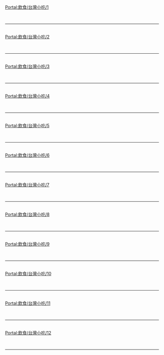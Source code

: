 [[Portal:飲食/台灣小吃/1|Portal:飲食/台灣小吃/1]]<br> {{Portal:飲食/台灣小吃/1}} <div style="clear: both"></div><br/><hr/><br/>
[[Portal:飲食/台灣小吃/2|Portal:飲食/台灣小吃/2]]<br> {{Portal:飲食/台灣小吃/2}} <div style="clear: both"></div><br/><hr/><br/>
[[Portal:飲食/台灣小吃/3|Portal:飲食/台灣小吃/3]]<br> {{Portal:飲食/台灣小吃/3}} <div style="clear: both"></div><br/><hr/><br/>
[[Portal:飲食/台灣小吃/4|Portal:飲食/台灣小吃/4]]<br> {{Portal:飲食/台灣小吃/4}} <div style="clear: both"></div><br/><hr/><br/>
[[Portal:飲食/台灣小吃/5|Portal:飲食/台灣小吃/5]]<br> {{Portal:飲食/台灣小吃/5}} <div style="clear: both"></div><br/><hr/><br/>
[[Portal:飲食/台灣小吃/6|Portal:飲食/台灣小吃/6]]<br> {{Portal:飲食/台灣小吃/6}} <div style="clear: both"></div><br/><hr/><br/>
[[Portal:飲食/台灣小吃/7|Portal:飲食/台灣小吃/7]]<br> {{Portal:飲食/台灣小吃/7}} <div style="clear: both"></div><br/><hr/><br/>
[[Portal:飲食/台灣小吃/8|Portal:飲食/台灣小吃/8]]<br> {{Portal:飲食/台灣小吃/8}} <div style="clear: both"></div><br/><hr/><br/>
[[Portal:飲食/台灣小吃/9|Portal:飲食/台灣小吃/9]]<br> {{Portal:飲食/台灣小吃/9}} <div style="clear: both"></div><br/><hr/><br/>
[[Portal:飲食/台灣小吃/10|Portal:飲食/台灣小吃/10]]<br> {{Portal:飲食/台灣小吃/10}} <div style="clear: both"></div><br/><hr/><br/>
[[Portal:飲食/台灣小吃/11|Portal:飲食/台灣小吃/11]]<br> {{Portal:飲食/台灣小吃/11}} <div style="clear: both"></div><br/><hr/><br/>
[[Portal:飲食/台灣小吃/12|Portal:飲食/台灣小吃/12]]<br> {{Portal:飲食/台灣小吃/12}} <div style="clear: both"></div><br/><hr/><br/>